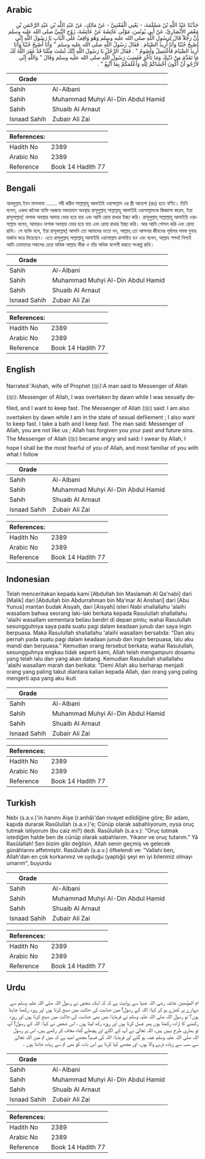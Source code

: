 ## Arabic


<div dir="rtl" lang="ar" style={{fontSize:'larger',backgroundColor:'#f8f9fa',padding:20}}>
حَدَّثَنَا عَبْدُ اللَّهِ بْنُ مَسْلَمَةَ، - يَعْنِي الْقَعْنَبِيَّ - عَنْ مَالِكٍ، عَنْ عَبْدِ اللَّهِ بْنِ عَبْدِ الرَّحْمَنِ بْنِ مَعْمَرٍ الأَنْصَارِيِّ، عَنْ أَبِي يُونُسَ، مَوْلَى عَائِشَةَ عَنْ عَائِشَةَ، زَوْجِ النَّبِيِّ صلى الله عليه وسلم أَنَّ رَجُلاً قَالَ لِرَسُولِ اللَّهِ صلى الله عليه وسلم وَهُوَ وَاقِفٌ عَلَى الْبَابِ يَا رَسُولَ اللَّهِ إِنِّي أُصْبِحُ جُنُبًا وَأَنَا أُرِيدُ الصِّيَامَ ‏.‏ فَقَالَ رَسُولُ اللَّهِ صلى الله عليه وسلم ‏"‏ وَأَنَا أُصْبِحُ جُنُبًا وَأَنَا أُرِيدُ الصِّيَامَ فَأَغْتَسِلُ وَأَصُومُ ‏"‏ ‏.‏ فَقَالَ الرَّجُلُ يَا رَسُولَ اللَّهِ إِنَّكَ لَسْتَ مِثْلَنَا قَدْ غَفَرَ اللَّهُ لَكَ مَا تَقَدَّمَ مِنْ ذَنْبِكَ وَمَا تَأَخَّرَ فَغَضِبَ رَسُولُ اللَّهِ صلى الله عليه وسلم وَقَالَ ‏"‏ وَاللَّهِ إِنِّي لأَرْجُو أَنْ أَكُونَ أَخْشَاكُمْ لِلَّهِ وَأَعْلَمَكُمْ بِمَا أَتَّبِعُ ‏"‏ ‏.‏
</div>
<div style={{backgroundColor:'#f8f9fa',padding:20, marginBottom: 10}}><table> <thead> <tr> <th>Grade</th> <th></th> </tr> </thead> <tbody> <tr><td>Sahih</td><td>Al-Albani</td></tr><tr><td>Sahih</td><td>Muhammad Muhyi Al-Din Abdul Hamid</td></tr><tr><td>Sahih</td><td>Shuaib Al Arnaut</td></tr><tr><td>Isnaad Sahih</td><td>Zubair Ali Zai</td></tr></tbody></table><table> <thead> <tr> <th>References:</th> <th></th> </tr> </thead> <tbody><tr><td>Hadith No</td><td>2389</td></tr><tr><td>Arabic No</td><td>2389</td></tr><tr><td>Reference</td><td>Book 14 Hadith 77</td></tr></tbody></table></div>

## Bengali


<div dir="ltr" lang="bn" style={{fontSize:'larger',backgroundColor:'#f8f9fa',padding:20}}>
আবদুল্লাহ্ ইবন মাসলামা ....... নবী করীম সাল্লাল্লাহু আলাইহি ওয়াসাল্লাম এর স্ত্রী আয়েশা (রাঃ) হতে বর্ণিত। তিনি বলেন, একদা জনৈক ব্যক্তি দরজায় দন্ডায়মান অবস্থায় রাসূলুল্লাহ্ সাল্লাল্লাহু আলাইহি ওয়াসাল্লামকে জিজ্ঞাসা করেন, ইয়া রাসূলাল্লাহ্! নাপাক অবস্থায় আমার ভোর হয়ে যায় এবং আমি রোযা রাখার ইচ্ছা করি। রাসূলুল্লাহ্ সাল্লাল্লাহু আলাইহি ওয়াসাল্লাম বলেন, আমারও নাপাক অবস্থায় ভোর হয়ে যায় এবং রোযা রাখার ইচ্ছা করি। আর আমি গোসল করি এবং রোযা রাখি। সে ব্যক্তি বলে, ইয়া রাসূলাল্লাহ্! আপনি তো আমাদের মতো নন, আল্লাহ্ তো আপনার জীবনের পূর্বাপর সমস্ত গুনাহ মার্জনা করে দিয়েছেন। এতে রাসূলুল্লাহ্ সাল্লাল্লাহু আলাইহি ওয়াসাল্লাম রাগান্বিত হন এবং বলেন, আল্লাহ শপথ! নিশ্চই আমি তোমাদের সকলের চেয়ে অধিক আল্লাহ ভীরু ও তাঁর অধিক বন্দেগী করতে সংকল্প রাখি।
</div>
<div style={{backgroundColor:'#f8f9fa',padding:20, marginBottom: 10}}><table> <thead> <tr> <th>Grade</th> <th></th> </tr> </thead> <tbody> <tr><td>Sahih</td><td>Al-Albani</td></tr><tr><td>Sahih</td><td>Muhammad Muhyi Al-Din Abdul Hamid</td></tr><tr><td>Sahih</td><td>Shuaib Al Arnaut</td></tr><tr><td>Isnaad Sahih</td><td>Zubair Ali Zai</td></tr></tbody></table><table> <thead> <tr> <th>References:</th> <th></th> </tr> </thead> <tbody><tr><td>Hadith No</td><td>2389</td></tr><tr><td>Arabic No</td><td>2389</td></tr><tr><td>Reference</td><td>Book 14 Hadith 77</td></tr></tbody></table></div>

## English


<div dir="ltr" lang="en" style={{fontSize:'larger',backgroundColor:'#f8f9fa',padding:20}}>
Narrated 'Aishah, wife of Prophet (ﷺ):A man said to Messenger of Allah (ﷺ): Messenger of Allah, I was overtaken by dawn while I was sexually defiled, and I want to keep fast. The Messenger of Allah (ﷺ) said: I am also overtaken by dawn while I am in the state of sexual defilement ; I also want to keep fast. I take a bath and I keep fast. The man said: Messenger of Allah, you are not like us ; Allah has forgiven you your past and future sins. The Messenger of Allah (ﷺ) became angry and said: I swear by Allah, I hope I shall be the most fearful of you of Allah, and most familiar of you with what I follow
</div>
<div style={{backgroundColor:'#f8f9fa',padding:20, marginBottom: 10}}><table> <thead> <tr> <th>Grade</th> <th></th> </tr> </thead> <tbody> <tr><td>Sahih</td><td>Al-Albani</td></tr><tr><td>Sahih</td><td>Muhammad Muhyi Al-Din Abdul Hamid</td></tr><tr><td>Sahih</td><td>Shuaib Al Arnaut</td></tr><tr><td>Isnaad Sahih</td><td>Zubair Ali Zai</td></tr></tbody></table><table> <thead> <tr> <th>References:</th> <th></th> </tr> </thead> <tbody><tr><td>Hadith No</td><td>2389</td></tr><tr><td>Arabic No</td><td>2389</td></tr><tr><td>Reference</td><td>Book 14 Hadith 77</td></tr></tbody></table></div>

## Indonesian


<div dir="ltr" lang="id" style={{fontSize:'larger',backgroundColor:'#f8f9fa',padding:20}}>
Telah menceritakan kepada kami [Abdullah bin Maslamah Al Qa'nabi] dari [Malik] dari [Abdullah bin Abdurrahman bin Ma'mar Al Anshari] dari [Abu Yunus] mantan budak Aisyah, dari [Aisyah] isteri Nabi shallallahu 'alaihi wasallam bahwa seorang laki-laki berkata kepada Rasulullah shallallahu 'alaihi wasallam sementara beliau berdiri di depan pintu; wahai Rasulullah sesungguhnya saya pada suatu pagi dalam keadaan junub dan saya ingin berpuasa. Maka Rasulullah shallallahu 'alaihi wasallam bersabda: "Dan aku pernah pada suatu pagi dalam keadaan junub dan ingin berpuasa, lalu aku mandi dan berpuasa." Kemudian orang tersebut berkata; wahai Rasulullah, sesungguhnya engkau tidak seperti kami, Allah telah mengampuni dosamu yang telah lalu dan yang akan datang. Kemudian Rasulullah shallallahu 'alaihi wasallam marah dan berkata: "Demi Allah aku berharap menjadi orang yang paling takut diantara kalian kepada Allah, dan orang yang paling mengerti apa yang aku ikuti
</div>
<div style={{backgroundColor:'#f8f9fa',padding:20, marginBottom: 10}}><table> <thead> <tr> <th>Grade</th> <th></th> </tr> </thead> <tbody> <tr><td>Sahih</td><td>Al-Albani</td></tr><tr><td>Sahih</td><td>Muhammad Muhyi Al-Din Abdul Hamid</td></tr><tr><td>Sahih</td><td>Shuaib Al Arnaut</td></tr><tr><td>Isnaad Sahih</td><td>Zubair Ali Zai</td></tr></tbody></table><table> <thead> <tr> <th>References:</th> <th></th> </tr> </thead> <tbody><tr><td>Hadith No</td><td>2389</td></tr><tr><td>Arabic No</td><td>2389</td></tr><tr><td>Reference</td><td>Book 14 Hadith 77</td></tr></tbody></table></div>

## Turkish


<div dir="ltr" lang="tr" style={{fontSize:'larger',backgroundColor:'#f8f9fa',padding:20}}>
Nebi (s.a.v.)'in hanımı Aişe (r.anhâ)'dan rivayet edildiğine göre; Bir adam, kapıda durarak Rasûlullah (s.a.v.)'e; Cünüp olarak sabahlıyorum, oysa oruç tutmak istiyorum (bu caiz mi?) dedi. Rasûlullah (s.a.v.): "Oruç tutmak istediğim halde ben de cünüp olarak sabahlarım. Yıkanır ve oruç tutarım." Yâ Rasûlallah! Sen bizim gibi değilsin, Allah senin geçmiş ve gelecek günâhlarını affetmiştir. Rasûlullah (s.a.v.) öfkelendi ve: "Vallahi ben, Allah'dan en çok korkanınız ve uyduğu (yaptığı) şeyi en iyi bileniniz olmayı umarım", buyurdu
</div>
<div style={{backgroundColor:'#f8f9fa',padding:20, marginBottom: 10}}><table> <thead> <tr> <th>Grade</th> <th></th> </tr> </thead> <tbody> <tr><td>Sahih</td><td>Al-Albani</td></tr><tr><td>Sahih</td><td>Muhammad Muhyi Al-Din Abdul Hamid</td></tr><tr><td>Sahih</td><td>Shuaib Al Arnaut</td></tr><tr><td>Isnaad Sahih</td><td>Zubair Ali Zai</td></tr></tbody></table><table> <thead> <tr> <th>References:</th> <th></th> </tr> </thead> <tbody><tr><td>Hadith No</td><td>2389</td></tr><tr><td>Arabic No</td><td>2389</td></tr><tr><td>Reference</td><td>Book 14 Hadith 77</td></tr></tbody></table></div>

## Urdu


<div dir="rtl" lang="ur" style={{fontSize:'larger',backgroundColor:'#f8f9fa',padding:20}}>
ام المؤمنین عائشہ رضی اللہ عنہا سے روایت ہے کہ کہ ایک شخص نے رسول اللہ صلی اللہ علیہ وسلم سے دروازے پر کھڑے ہو کر کہا: اللہ کے رسول! میں جنابت کی حالت میں صبح کرتا ہوں اور روزہ رکھنا چاہتا ہوں؟ تو رسول اللہ صلی اللہ علیہ وسلم نے فرمایا: میں بھی جنابت کی حالت میں صبح کرتا ہوں اور روزہ رکھنے کا ارادہ رکھتا ہوں پھر غسل کرتا ہوں اور روزہ رکھ لیتا ہوں ، اس شخص نے کہا: اللہ کے رسول! آپ تو ہماری طرح نہیں ہیں، اللہ تعالیٰ نے آپ کے اگلے اور پچھلے گناہ معاف کر رکھے ہیں، اس پر رسول اللہ صلی اللہ علیہ وسلم غصہ ہو گئے اور فرمایا: اللہ کی قسم! مجھے امید ہے کہ میں تم میں اللہ تعالیٰ سے سب سے زیادہ ڈرنے والا ہوں، اور مجھے کیا کرنا ہے اس بات کو بھی تم سے زیادہ جانتا ہوں ۔
</div>
<div style={{backgroundColor:'#f8f9fa',padding:20, marginBottom: 10}}><table> <thead> <tr> <th>Grade</th> <th></th> </tr> </thead> <tbody> <tr><td>Sahih</td><td>Al-Albani</td></tr><tr><td>Sahih</td><td>Muhammad Muhyi Al-Din Abdul Hamid</td></tr><tr><td>Sahih</td><td>Shuaib Al Arnaut</td></tr><tr><td>Isnaad Sahih</td><td>Zubair Ali Zai</td></tr></tbody></table><table> <thead> <tr> <th>References:</th> <th></th> </tr> </thead> <tbody><tr><td>Hadith No</td><td>2389</td></tr><tr><td>Arabic No</td><td>2389</td></tr><tr><td>Reference</td><td>Book 14 Hadith 77</td></tr></tbody></table></div>